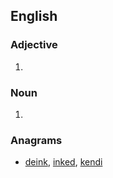 {{also|Kinde}}

==English==

===Adjective===
{{head|en|adjective}}

# {{obsolete spelling of|kind|lang=en}}

===Noun===
{{en-noun}}

# {{obsolete spelling of|kind|lang=en}}

===Anagrams===
* [[deink#English|deink]], [[inked#English|inked]], [[kendi#English|kendi]]